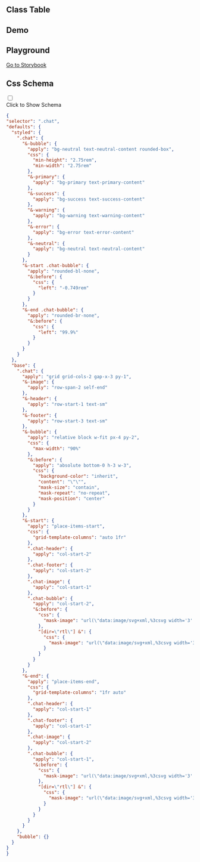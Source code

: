 
## Class Table

<CssTable name="chat" />

## Demo

<Demo></Demo>

## Playground

[Go to Storybook](https://story.ui.icebreaker.top/?path=/docs/data-display-chat--docs)

## Css Schema
<div className="collapse">
<input type="checkbox" /> 
<div class="collapse-title px-0">
<span class="btn">Click to Show Schema</span>
</div>
<div class="collapse-content"> 

```json
{
"selector": ".chat",
"defaults": {
  "styled": {
    ".chat": {
      "&-bubble": {
        "apply": "bg-neutral text-neutral-content rounded-box",
        "css": {
          "min-height": "2.75rem",
          "min-width": "2.75rem"
        },
        "&-primary": {
          "apply": "bg-primary text-primary-content"
        },
        "&-success": {
          "apply": "bg-success text-success-content"
        },
        "&-warning": {
          "apply": "bg-warning text-warning-content"
        },
        "&-error": {
          "apply": "bg-error text-error-content"
        },
        "&-neutral": {
          "apply": "bg-neutral text-neutral-content"
        }
      },
      "&-start .chat-bubble": {
        "apply": "rounded-bl-none",
        "&:before": {
          "css": {
            "left": "-0.749rem"
          }
        }
      },
      "&-end .chat-bubble": {
        "apply": "rounded-br-none",
        "&:before": {
          "css": {
            "left": "99.9%"
          }
        }
      }
    }
  },
  "base": {
    ".chat": {
      "apply": "grid grid-cols-2 gap-x-3 py-1",
      "&-image": {
        "apply": "row-span-2 self-end"
      },
      "&-header": {
        "apply": "row-start-1 text-sm"
      },
      "&-footer": {
        "apply": "row-start-3 text-sm"
      },
      "&-bubble": {
        "apply": "relative block w-fit px-4 py-2",
        "css": {
          "max-width": "90%"
        },
        "&:before": {
          "apply": "absolute bottom-0 h-3 w-3",
          "css": {
            "background-color": "inherit",
            "content": "\"\"",
            "mask-size": "contain",
            "mask-repeat": "no-repeat",
            "mask-position": "center"
          }
        }
      },
      "&-start": {
        "apply": "place-items-start",
        "css": {
          "grid-template-columns": "auto 1fr"
        },
        ".chat-header": {
          "apply": "col-start-2"
        },
        ".chat-footer": {
          "apply": "col-start-2"
        },
        ".chat-image": {
          "apply": "col-start-1"
        },
        ".chat-bubble": {
          "apply": "col-start-2",
          "&:before": {
            "css": {
              "mask-image": "url(\"data:image/svg+xml,%3csvg width='3' height='3' xmlns='http://www.w3.org/2000/svg'%3e%3cpath fill='black' d='m 0 3 L 3 3 L 3 0 C 3 1 1 3 0 3'/%3e%3c/svg%3e\")"
            },
            "[dir=\"rtl\"] &": {
              "css": {
                "mask-image": "url(\"data:image/svg+xml,%3csvg width='3' height='3' xmlns='http://www.w3.org/2000/svg'%3e%3cpath fill='black' d='m 0 3 L 1 3 L 3 3 C 2 3 0 1 0 0'/%3e%3c/svg%3e\")"
              }
            }
          }
        }
      },
      "&-end": {
        "apply": "place-items-end",
        "css": {
          "grid-template-columns": "1fr auto"
        },
        ".chat-header": {
          "apply": "col-start-1"
        },
        ".chat-footer": {
          "apply": "col-start-1"
        },
        ".chat-image": {
          "apply": "col-start-2"
        },
        ".chat-bubble": {
          "apply": "col-start-1",
          "&:before": {
            "css": {
              "mask-image": "url(\"data:image/svg+xml,%3csvg width='3' height='3' xmlns='http://www.w3.org/2000/svg'%3e%3cpath fill='black' d='m 0 3 L 1 3 L 3 3 C 2 3 0 1 0 0'/%3e%3c/svg%3e\")"
            },
            "[dir=\"rtl\"] &": {
              "css": {
                "mask-image": "url(\"data:image/svg+xml,%3csvg width='3' height='3' xmlns='http://www.w3.org/2000/svg'%3e%3cpath fill='black' d='m 0 3 L 3 3 L 3 0 C 3 1 1 3 0 3'/%3e%3c/svg%3e\")"
              }
            }
          }
        }
      }
    },
    "bubble": {}
  }
}
}
```

</div>
</div>